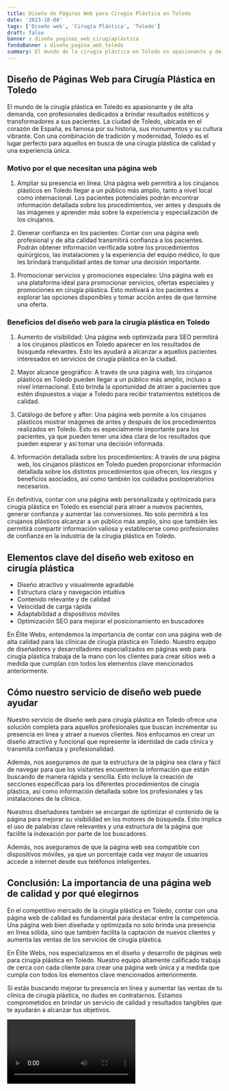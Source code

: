 ```yaml
---
title: Diseño de Páginas Web para Cirugía Plástica en Toledo
date: '2023-10-04'
tags: ['Diseño web', 'Cirugía Plástica', 'Toledo']
draft: false
banner : diseño_paginas_web_cirugíaplástica
fondoBanner : diseño_pagina_web_toledo
summary: El mundo de la cirugía plástica en Toledo es apasionante y de alta demanda, con profesionales dedicados a brindar resultados estéticos y transformadores a sus pacientes. La ciudad de Toledo, ubicada en el corazón de España, es famosa por su historia, sus monumentos y su cultura vibrante. Con una combinación de tradición y modernidad, Toledo es el lugar perfecto para aquellos en busca de una cirugía plástica de calidad y una experiencia única.
---
```


## Diseño de Páginas Web para Cirugía Plástica en Toledo

El mundo de la cirugía plástica en Toledo es apasionante y de alta demanda, con profesionales dedicados a brindar resultados estéticos y transformadores a sus pacientes. La ciudad de Toledo, ubicada en el corazón de España, es famosa por su historia, sus monumentos y su cultura vibrante. Con una combinación de tradición y modernidad, Toledo es el lugar perfecto para aquellos en busca de una cirugía plástica de calidad y una experiencia única.

### Motivo por el que necesitan una página web

1. Ampliar su presencia en línea: Una página web permitirá a los cirujanos plásticos en Toledo llegar a un público más amplio, tanto a nivel local como internacional. Los pacientes potenciales podrán encontrar información detallada sobre los procedimientos, ver antes y después de las imágenes y aprender más sobre la experiencia y especialización de los cirujanos.

2. Generar confianza en los pacientes: Contar con una página web profesional y de alta calidad transmitirá confianza a los pacientes. Podrán obtener información verificada sobre los procedimientos quirúrgicos, las instalaciones y la experiencia del equipo médico, lo que les brindará tranquilidad antes de tomar una decisión importante.

3. Promocionar servicios y promociones especiales: Una página web es una plataforma ideal para promocionar servicios, ofertas especiales y promociones en cirugía plástica. Esto motivará a los pacientes a explorar las opciones disponibles y tomar acción antes de que termine una oferta.

### Beneficios del diseño web para la cirugía plástica en Toledo

1. Aumento de visibilidad: Una página web optimizada para SEO permitirá a los cirujanos plásticos en Toledo aparecer en los resultados de búsqueda relevantes. Esto les ayudará a alcanzar a aquellos pacientes interesados ​​en servicios de cirugía plástica en la ciudad.

2. Mayor alcance geográfico: A través de una página web, los cirujanos plásticos en Toledo pueden llegar a un público más amplio, incluso a nivel internacional. Esto brinda la oportunidad de atraer a pacientes que estén dispuestos a viajar a Toledo para recibir tratamientos estéticos de calidad.

3. Catálogo de before y after: Una página web permite a los cirujanos plásticos mostrar imágenes de antes y después de los procedimientos realizados en Toledo. Esto es especialmente importante para los pacientes, ya que pueden tener una idea clara de los resultados que pueden esperar y así tomar una decisión informada.

4. Información detallada sobre los procedimientos: A través de una página web, los cirujanos plásticos en Toledo pueden proporcionar información detallada sobre los distintos procedimientos que ofrecen, los riesgos y beneficios asociados, así como también los cuidados postoperatorios necesarios.

En definitiva, contar con una página web personalizada y optimizada para cirugía plástica en Toledo es esencial para atraer a nuevos pacientes, generar confianza y aumentar las conversiones. No solo permitirá a los cirujanos plásticos alcanzar a un público más amplio, sino que también les permitirá compartir información valiosa y establecerse como profesionales de confianza en la industria de la cirugía plástica en Toledo.

<GifSeo />

<Cta />

## Elementos clave del diseño web exitoso en cirugía plástica

- Diseño atractivo y visualmente agradable
- Estructura clara y navegación intuitiva
- Contenido relevante y de calidad
- Velocidad de carga rápida
- Adaptabilidad a dispositivos móviles
- Optimización SEO para mejorar el posicionamiento en buscadores

En Élite Webs, entendemos la importancia de contar con una página web de alta calidad para las clínicas de cirugía plástica en Toledo. Nuestro equipo de diseñadores y desarrolladores especializados en páginas web para cirugía plástica trabaja de la mano con los clientes para crear sitios web a medida que cumplan con todos los elementos clave mencionados anteriormente.

## Cómo nuestro servicio de diseño web puede ayudar

Nuestro servicio de diseño web para cirugía plástica en Toledo ofrece una solución completa para aquellos profesionales que buscan incrementar su presencia en línea y atraer a nuevos clientes. Nos enfocamos en crear un diseño atractivo y funcional que represente la identidad de cada clínica y transmita confianza y profesionalidad.

Además, nos aseguramos de que la estructura de la página sea clara y fácil de navegar para que los visitantes encuentren la información que están buscando de manera rápida y sencilla. Esto incluye la creación de secciones específicas para los diferentes procedimientos de cirugía plástica, así como información detallada sobre los profesionales y las instalaciones de la clínica.

Nuestros diseñadores también se encargan de optimizar el contenido de la página para mejorar su visibilidad en los motores de búsqueda. Esto implica el uso de palabras clave relevantes y una estructura de la página que facilite la indexación por parte de los buscadores.

Además, nos aseguramos de que la página web sea compatible con dispositivos móviles, ya que un porcentaje cada vez mayor de usuarios accede a internet desde sus teléfonos inteligentes.

## Conclusión: La importancia de una página web de calidad y por qué elegirnos

En el competitivo mercado de la cirugía plástica en Toledo, contar con una página web de calidad es fundamental para destacar entre la competencia. Una página web bien diseñada y optimizada no solo brinda una presencia en línea sólida, sino que también facilita la captación de nuevos clientes y aumenta las ventas de los servicios de cirugía plástica.

En Élite Webs, nos especializamos en el diseño y desarrollo de páginas web para cirugía plástica en Toledo. Nuestro equipo altamente calificado trabaja de cerca con cada cliente para crear una página web única y a medida que cumpla con todos los elementos clave mencionados anteriormente.

Si estás buscando mejorar tu presencia en línea y aumentar las ventas de tu clínica de cirugía plástica, no dudes en contratarnos. Estamos comprometidos en brindar un servicio de calidad y resultados tangibles que te ayudarán a alcanzar tus objetivos.

<Video />

<CtaBot job='Cirugía Plástica' city='Toledo'/>

<Gmaps query='Toledo+españa+maps' />